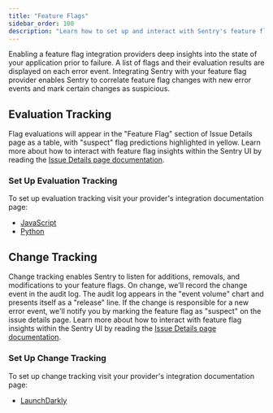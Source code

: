```yaml
---
title: "Feature Flags"
sidebar_order: 100
description: "Learn how to set up and interact with Sentry's feature flag evaluation tracking and feature flag change tracking."
---
```


<PlatformContent includePath="feature-flags/prerelease-alert" />

Enabling a feature flag integration providers deep insights into the state of your application prior to failure. A list of flags and their evaluation results are displayed on each error event. Integrating Sentry with your feature flag provider enables Sentry to correlate feature flag changes with new error events and mark certain changes as suspicious.

## Evaluation Tracking

Flag evaluations will appear in the "Feature Flag" section of Issue Details page as a table, with "suspect" flag predictions highlighted in yellow. Learn more about how to interact with feature flag insights within the Sentry UI by reading the [Issue Details page documentation](/product/issues/issue-details/#feature-flags).

### Set Up Evaluation Tracking

To set up evaluation tracking visit your provider's integration documentation page:
* [JavaScript](/platforms/javascript/feature-flags/)
* [Python](/platforms/python/feature-flags/)

## Change Tracking

Change tracking enables Sentry to listen for additions, removals, and modifications to your feature flags. On change, we'll record the change event in the audit log. The audit log appears in the "event volume" chart and presents itself as a "release" line. If the change is responsible for a new error event, we'll notify you by marking the feature flag as "suspect" on the issue details page. Learn more about how to interact with feature flag insights within the Sentry UI by reading the [Issue Details page documentation](/product/issues/issue-details/#feature-flags).

### Set Up Change Tracking

To set up change tracking visit your provider's integration documentation page:
* [LaunchDarkly](/organization/integrations/feature-flag/launchdarkly/)
